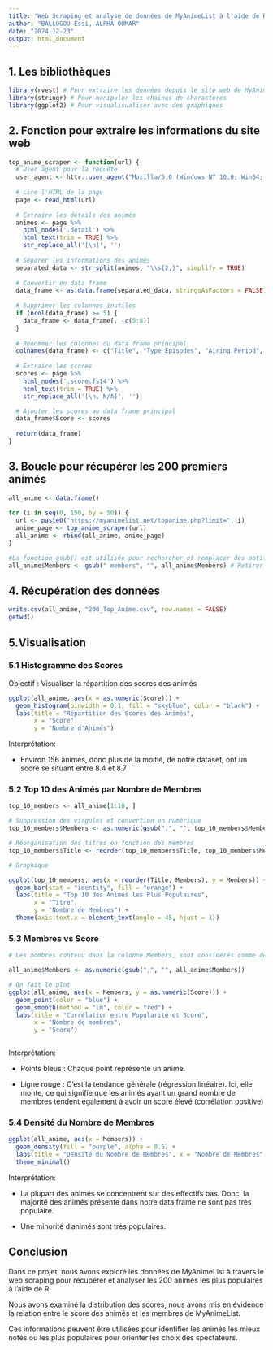 ```yaml
---
title: "Web Scraping et analyse de données de MyAnimeList à l'aide de R"
author: "BALLOGOU Essi, ALPHA OUMAR"
date: "2024-12-23"
output: html_document
---
```


## 1. Les bibliothèques
```r
library(rvest) # Pour extraire les données depuis le site web de MyAnimeList
library(stringr) # Pour manipuler les chaines de charactères
library(ggplot2) # Pour visualisualiser avec des graphiques 
```



## 2. Fonction pour extraire les informations du site web
```r
top_anime_scraper <- function(url) {
  # User agent pour la requête
  user_agent <- httr::user_agent("Mozilla/5.0 (Windows NT 10.0; Win64; x64) AppleWebKit/537.36 (KHTML, like Gecko) Chrome/130.0.0.0 Safari/537.36")
  
  # Lire l'HTML de la page
  page <- read_html(url)
  
  # Extraire les détails des animés
  animes <- page %>%
    html_nodes('.detail') %>%
    html_text(trim = TRUE) %>%
    str_replace_all('[\n]', '')
  
  # Séparer les informations des animés
  separated_data <- str_split(animes, "\\s{2,}", simplify = TRUE)
  
  # Convertir en data frame
  data_frame <- as.data.frame(separated_data, stringsAsFactors = FALSE)
  
  # Supprimer les colonnes inutiles
  if (ncol(data_frame) >= 5) {
    data_frame <- data_frame[, -c(5:8)]
  }
  
  # Renommer les colonnes du data frame principal
  colnames(data_frame) <- c("Title", "Type_Episodes", "Airing_Period", "Members")
  
  # Extraire les scores
  scores <- page %>%
    html_nodes('.score.fs14') %>%
    html_text(trim = TRUE) %>%
    str_replace_all('[\n, N/A]', '')

  # Ajouter les scores au data frame principal
  data_frame$Score <- scores
  
  return(data_frame)
}
```



## 3. Boucle pour récupérer les 200 premiers animés
```r
all_anime <- data.frame()
  
for (i in seq(0, 150, by = 50)) {
  url <- paste0("https://myanimelist.net/topanime.php?limit=", i)
  anime_page <- top_anime_scraper(url)
  all_anime <- rbind(all_anime, anime_page)
}

#La fonction gsub() est utilisée pour rechercher et remplacer des motifs dans des chaînes de caractères
all_anime$Members <- gsub(" members", "", all_anime$Members) # Retirer le mot "members"

```



## 4. Récupération des données
```r
write.csv(all_anime, "200_Top_Anime.csv", row.names = FALSE)
getwd()

```



## 5.Visualisation

### 5.1 Histogramme des Scores

Objectif : Visualiser la répartition des scores des animés
```r
ggplot(all_anime, aes(x = as.numeric(Score))) +
  geom_histogram(binwidth = 0.1, fill = "skyblue", color = "black") +
  labs(title = "Répartition des Scores des Animés",
       x = "Score", 
       y = "Nombre d'Animés") 
```

Interprétation: 

 - Environ 156 animés, donc plus de la moitié, de notre dataset, ont un score se situant entre 8.4 et 8.7
 
 
### 5.2 Top 10 des Animés par Nombre de Membres
```r
top_10_members <- all_anime[1:10, ]

# Suppression des virgules et convertion en numérique
top_10_members$Members <- as.numeric(gsub(",", "", top_10_members$Members))

# Réorganisation des titres en fonction des membres
top_10_members$Title <- reorder(top_10_members$Title, top_10_members$Members)

# Graphique

ggplot(top_10_members, aes(x = reorder(Title, Members), y = Members)) +
  geom_bar(stat = "identity", fill = "orange") +
  labs(title = "Top 10 des Animés les Plus Populaires",
       x = "Titre",
       y = "Nombre de Membres") +
  theme(axis.text.x = element_text(angle = 45, hjust = 1))

```


### 5.3 Membres vs Score
```r
# Les nombres contenu dans la colonne Members, sont considérés comme des textes. Alors on convertit tout en numérique en suppriment les ',' (ex: 199,345 en 199345) pour que R les traites comme des nombres : 

all_anime$Members <- as.numeric(gsub(",", "", all_anime$Members)) 

# On fait le plot
ggplot(all_anime, aes(x = Members, y = as.numeric(Score))) +
  geom_point(color = "blue") +
  geom_smooth(method = "lm", color = "red") +
  labs(title = "Corrélation entre Popularité et Score",
       x = "Nombre de membres",
       y = "Score")



```

Interprétation: 

 - Points bleus : Chaque point représente un anime.
 
 - Ligne rouge : C'est la tendance générale (régression linéaire). Ici, elle monte, ce qui signifie que les animés ayant un grand nombre de membres tendent également à avoir un score élevé (corrélation positive)


### 5.4 Densité du Nombre de Membres
```r
ggplot(all_anime, aes(x = Members)) +
  geom_density(fill = "purple", alpha = 0.5) +
  labs(title = "Densité du Nombre de Membres", x = "Nombre de Membres", y = "Densité") +
  theme_minimal()

```

Interprétation: 

 - La plupart des animés se concentrent sur des effectifs bas. Donc, la majorité des animés présente dans notre data frame ne sont pas très populaire.
 
 - Une minorité d'animés sont très populaires.



## Conclusion 

Dans ce projet, nous avons exploré les données de MyAnimeList à travers le web scraping pour récupérer et analyser les 200 animés les plus populaires à l'aide de R.

Nous avons examiné la distribution des scores, nous avons mis en évidence la relation entre le score des animés et les membres de MyAnimeList. 

Ces informations peuvent être utilisées pour identifier les animés les mieux notés ou les plus populaires pour orienter les choix des spectateurs.